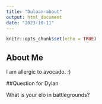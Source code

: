 ```yaml
---
title: "Dulaan-about"
output: html_document
date: "2023-10-11"
---
```


```r
knitr::opts_chunk$set(echo = TRUE)
```

## About Me

I am allergic to avocado. :)


##Question for Dylan 

What is your elo in battlegrounds?
